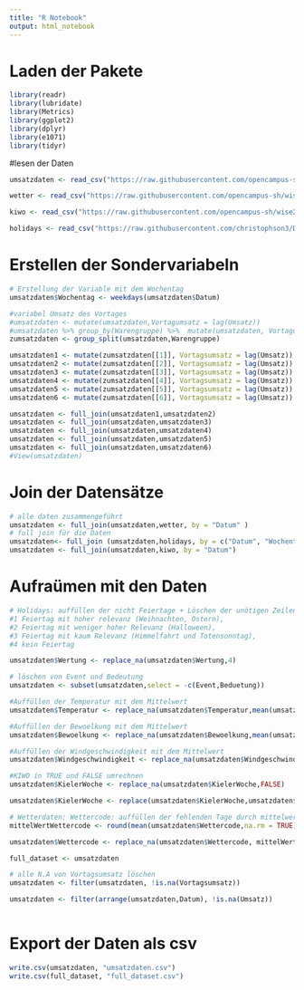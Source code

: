 ---
title: "R Notebook"
output: html_notebook
---
# Laden der Pakete 
```{r}
library(readr)
library(lubridate)
library(Metrics)
library(ggplot2)
library(dplyr)
library(e1071)
library(tidyr)

```
#lesen der Daten 
```{r}
umsatzdaten <- read_csv("https://raw.githubusercontent.com/opencampus-sh/wise20-datascience/main/umsatzdaten_gekuerzt.csv")

wetter <- read_csv("https://raw.githubusercontent.com/opencampus-sh/wise20-datascience/main/wetter.csv")

kiwo <- read_csv("https://raw.githubusercontent.com/opencampus-sh/wise20-datascience/main/kiwo.csv")

holidays <- read_csv("https://raw.githubusercontent.com/christophson3/Data-science-Team-8/main/Dataset_Public_holidays.csv")
```
# Erstellen der Sondervariabeln
```{r}

# Erstellung der Variable mit dem Wochentag
umsatzdaten$Wochentag <- weekdays(umsatzdaten$Datum)

#variabel Umsatz des Vortages
#umsatzdaten <- mutate(umsatzdaten,Vortagumsatz = lag(Umsatz))
#umsatzdaten %>% group_by(Warengruppe) %>%  mutate(umsatzdaten, Vortagumsatz = lag(Umsatz))
zumsatzdaten <- group_split(umsatzdaten,Warengruppe)

umsatzdaten1 <- mutate(zumsatzdaten[[1]], Vortagsumsatz = lag(Umsatz))
umsatzdaten2 <- mutate(zumsatzdaten[[2]], Vortagsumsatz = lag(Umsatz))
umsatzdaten3 <- mutate(zumsatzdaten[[3]], Vortagsumsatz = lag(Umsatz))
umsatzdaten4 <- mutate(zumsatzdaten[[4]], Vortagsumsatz = lag(Umsatz))
umsatzdaten5 <- mutate(zumsatzdaten[[5]], Vortagsumsatz = lag(Umsatz))
umsatzdaten6 <- mutate(zumsatzdaten[[6]], Vortagsumsatz = lag(Umsatz))

umsatzdaten <- full_join(umsatzdaten1,umsatzdaten2)
umsatzdaten <- full_join(umsatzdaten,umsatzdaten3)
umsatzdaten <- full_join(umsatzdaten,umsatzdaten4)
umsatzdaten <- full_join(umsatzdaten,umsatzdaten5)
umsatzdaten <- full_join(umsatzdaten,umsatzdaten6)
#View(umsatzdaten)
```
# Join der Datensätze 
```{r}
# alle daten zusammengeführt
umsatzdaten <- full_join(umsatzdaten,wetter, by = "Datum" )
# full join für die Daten 
umsatzdaten<- full_join (umsatzdaten,holidays, by = c("Datum", "Wochentag"))
umsatzdaten <- full_join(umsatzdaten,kiwo, by = "Datum")


```
# Aufraümen mit den Daten
```{r}

# Holidays: auffüllen der nicht Feiertage + Löschen der unötigen Zeilen
#1 Feiertag mit hoher relevanz (Weihnachten, Ostern), 
#2 Feiertag mit weniger hoher Relevanz (Halloween), 
#3 Feiertag mit kaum Relevanz (Himmelfahrt und Totensonntag), 
#4 kein Feiertag

umsatzdaten$Wertung <- replace_na(umsatzdaten$Wertung,4)

# löschen von Event und Bedeutung
umsatzdaten <- subset(umsatzdaten,select = -c(Event,Beduetung))

#Auffüllen der Temperatur mit dem Mittelwert
umsatzdaten$Temperatur <- replace_na(umsatzdaten$Temperatur,mean(umsatzdaten$Temperatur))

#Auffüllen der Bewoelkung mit dem Mittelwert
umsatzdaten$Bewoelkung <- replace_na(umsatzdaten$Bewoelkung,mean(umsatzdaten$Bewoelkung))

#Auffüllen der Windgeschwindigkeit mit dem Mittelwert
umsatzdaten$Windgeschwindigkeit <- replace_na(umsatzdaten$Windgeschwindigkeit,mean(umsatzdaten$Windgeschwindigkeit))

#KIWO in TRUE und FALSE umrechnen
umsatzdaten$KielerWoche <- replace_na(umsatzdaten$KielerWoche,FALSE)

umsatzdaten$KielerWoche <- replace(umsatzdaten$KielerWoche,umsatzdaten$KielerWoche == 1, TRUE)

# Wetterdaten: Wettercode: auffüllen der fehlenden Tage durch mittelwert
mittelWertWettercode <- round(mean(umsatzdaten$Wettercode,na.rm = TRUE))

umsatzdaten$Wettercode <- replace_na(umsatzdaten$Wettercode, mittelWertWettercode)

full_dataset <- umsatzdaten

# alle N.A von Vortagsumsatz löschen
umsatzdaten <- filter(umsatzdaten, !is.na(Vortagsumsatz))

umsatzdaten <- filter(arrange(umsatzdaten,Datum), !is.na(Umsatz))



```
# Export der Daten als csv

```{r}
write.csv(umsatzdaten, "umsatzdaten.csv")
write.csv(full_dataset, "full_dataset.csv")
```
